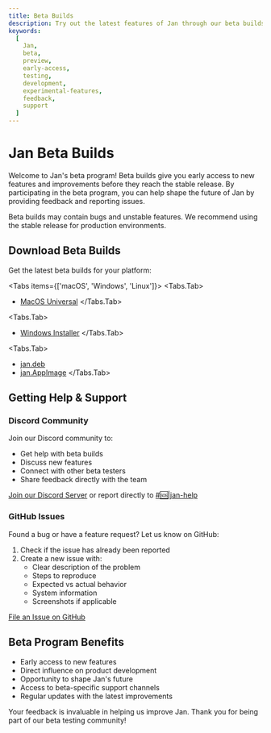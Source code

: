 ```yaml
---
title: Beta Builds
description: Try out the latest features of Jan through our beta builds. Get early access to new features and help shape the future of Jan.
keywords:
  [
    Jan,
    beta,
    preview,
    early-access,
    testing,
    development,
    experimental-features,
    feedback,
    support
  ]
---
```



# Jan Beta Builds

Welcome to Jan's beta program! Beta builds give you early access to new features and improvements before they reach the stable release. By participating in the beta program, you can help shape the future of Jan by providing feedback and reporting issues.

<Callout type="warning">
Beta builds may contain bugs and unstable features. We recommend using the stable release for production environments.
</Callout>

## Download Beta Builds

Get the latest beta builds for your platform:

<Tabs items={['macOS', 'Windows', 'Linux']}>
<Tabs.Tab>
- [MacOS Universal](https://app.jan.ai/download/beta/mac-universal)
</Tabs.Tab>

<Tabs.Tab>
- [Windows Installer](https://app.jan.ai/download/beta/win-x64)
</Tabs.Tab>

<Tabs.Tab>
- [jan.deb](https://app.jan.ai/download/beta/linux-amd64-deb)
- [jan.AppImage](https://app.jan.ai/download/beta/linux-amd64-appimage)
</Tabs.Tab>
</Tabs>

## Getting Help & Support

### Discord Community
Join our Discord community to:
- Get help with beta builds
- Discuss new features
- Connect with other beta testers
- Share feedback directly with the team

[Join our Discord Server](https://discord.com/channels/1107178041848909847/1149558035971321886) or report directly to [#🆘|jan-help](https://discord.com/channels/1107178041848909847/1192090449725358130)

### GitHub Issues
Found a bug or have a feature request? Let us know on GitHub:

1. Check if the issue has already been reported
2. Create a new issue with:
   - Clear description of the problem
   - Steps to reproduce
   - Expected vs actual behavior
   - System information
   - Screenshots if applicable

[File an Issue on GitHub](https://github.com/menloresearch/jan/issues)

## Beta Program Benefits

- Early access to new features
- Direct influence on product development
- Opportunity to shape Jan's future
- Access to beta-specific support channels
- Regular updates with the latest improvements

<Callout type="info">
Your feedback is invaluable in helping us improve Jan. Thank you for being part of our beta testing community!
</Callout>
